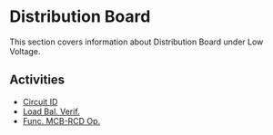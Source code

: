 # Distribution Board

This section covers information about Distribution Board under Low Voltage.

## Activities

- [Circuit ID](/docs/low-voltage/distribution-board/circuit-id)
- [Load Bal. Verif.](/docs/low-voltage/distribution-board/load-bal-verif)
- [Func. MCB-RCD Op.](/docs/low-voltage/distribution-board/func-mcb-rcd-op)
